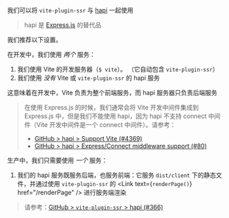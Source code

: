 
我们可以将 `vite-plugin-ssr` 与 [hapi](https://hapi.dev/) 一起使用

> hapi 是 [Express.js](https://expressjs.com/) 的替代品

我们推荐以下设置。

在开发中，我们使用 _两个_ 服务：

1.  我们使用 Vite 的开发服务器（`$ vite`）。 （它自动包含 `vite-plugin-ssr`）
2.  我们使用 _没有_ Vite 或 `vite-plugin-ssr` 的 hapi 服务

这意味着在开发中，Vite 负责为整个前端服务，而 hapi 服务器只负责后端服务

> 在使用 Express.js 的时候，我们通常会将 Vite 开发中间件集成到 Express.js 中，但是我们不能使用 hapi，因为 hapi 不支持 connect 中间件（Vite 开发中间件是一个 connect 中间件）。请参考：
>
> - [GitHub > hapi > Support Vite (#4369)](https://github.com/hapijs/hapi/issues/4369)
> - [GitHub > hapi > Express/Connect middleware support (#80)](https://github.com/hapijs/hapi/issues/80)

生产中，我们只需要使用 _一个_ 服务：

1.  我们的 hapi 服务既服务后端，也服务前端：它服务 `dist/client` 下的静态文件，并通过使用 `vite-plugin-ssr` 的 <Link text={<code>renderPage()</code>} href="/renderPage" /> 进行服务端渲染

> 请参考：[GitHub > `vite-plugin-ssr` > hapi (#366)](https://github.com/brillout/vite-plugin-ssr/issues/366#issuecomment-1189144446)

